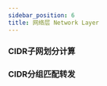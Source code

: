 ```yaml
---
sidebar_position: 6
title: 网络层 Network Layer
---
```



[//]: # (文件名与其他章节的差异是有意为之，因为Docusarus无法处理以“Network”作为文件名（大小写敏感）的文档，使首页崩溃)

[//]: # (不要尝试修改该文件名使之与其他命名格式一致)

### CIDR子网划分计算

<SubnetCalculator/>

### CIDR分组匹配转发

<IPMatchingComponent />

